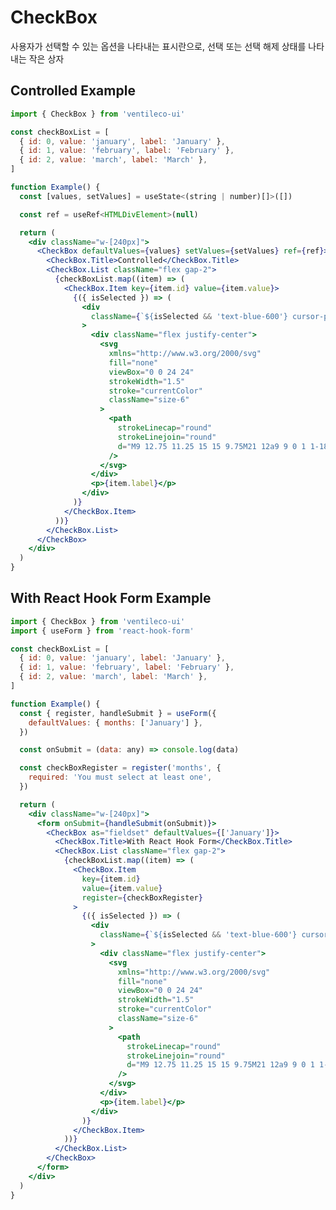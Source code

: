 
<Meta title="COMPONENTS/CheckBox" />

# CheckBox

사용자가 선택할 수 있는 옵션을 나타내는 표시란으로, 선택 또는 선택 해제 상태를 나타내는 작은 상자

## Controlled Example

```jsx
import { CheckBox } from 'ventileco-ui'

const checkBoxList = [
  { id: 0, value: 'january', label: 'January' },
  { id: 1, value: 'february', label: 'February' },
  { id: 2, value: 'march', label: 'March' },
]

function Example() {
  const [values, setValues] = useState<(string | number)[]>([])

  const ref = useRef<HTMLDivElement>(null)

  return (
    <div className="w-[240px]">
      <CheckBox defaultValues={values} setValues={setValues} ref={ref}>
        <CheckBox.Title>Controlled</CheckBox.Title>
        <CheckBox.List className="flex gap-2">
          {checkBoxList.map((item) => (
            <CheckBox.Item key={item.id} value={item.value}>
              {({ isSelected }) => (
                <div
                  className={`${isSelected && 'text-blue-600'} cursor-pointer rounded-md border border-black px-3 py-2`}
                >
                  <div className="flex justify-center">
                    <svg
                      xmlns="http://www.w3.org/2000/svg"
                      fill="none"
                      viewBox="0 0 24 24"
                      strokeWidth="1.5"
                      stroke="currentColor"
                      className="size-6"
                    >
                      <path
                        strokeLinecap="round"
                        strokeLinejoin="round"
                        d="M9 12.75 11.25 15 15 9.75M21 12a9 9 0 1 1-18 0 9 9 0 0 1 18 0Z"
                      />
                    </svg>
                  </div>
                  <p>{item.label}</p>
                </div>
              )}
            </CheckBox.Item>
          ))}
        </CheckBox.List>
      </CheckBox>
    </div>
  )
}
```

## With React Hook Form Example

```jsx
import { CheckBox } from 'ventileco-ui'
import { useForm } from 'react-hook-form'

const checkBoxList = [
  { id: 0, value: 'january', label: 'January' },
  { id: 1, value: 'february', label: 'February' },
  { id: 2, value: 'march', label: 'March' },
]

function Example() {
  const { register, handleSubmit } = useForm({
    defaultValues: { months: ['January'] },
  })

  const onSubmit = (data: any) => console.log(data)

  const checkBoxRegister = register('months', {
    required: 'You must select at least one',
  })

  return (
    <div className="w-[240px]">
      <form onSubmit={handleSubmit(onSubmit)}>
        <CheckBox as="fieldset" defaultValues={['January']}>
          <CheckBox.Title>With React Hook Form</CheckBox.Title>
          <CheckBox.List className="flex gap-2">
            {checkBoxList.map((item) => (
              <CheckBox.Item
                key={item.id}
                value={item.value}
                register={checkBoxRegister}
              >
                {({ isSelected }) => (
                  <div
                    className={`${isSelected && 'text-blue-600'} cursor-pointer rounded-md border border-black px-3 py-2`}
                  >
                    <div className="flex justify-center">
                      <svg
                        xmlns="http://www.w3.org/2000/svg"
                        fill="none"
                        viewBox="0 0 24 24"
                        strokeWidth="1.5"
                        stroke="currentColor"
                        className="size-6"
                      >
                        <path
                          strokeLinecap="round"
                          strokeLinejoin="round"
                          d="M9 12.75 11.25 15 15 9.75M21 12a9 9 0 1 1-18 0 9 9 0 0 1 18 0Z"
                        />
                      </svg>
                    </div>
                    <p>{item.label}</p>
                  </div>
                )}
              </CheckBox.Item>
            ))}
          </CheckBox.List>
        </CheckBox>
      </form>
    </div>
  )
}
```

